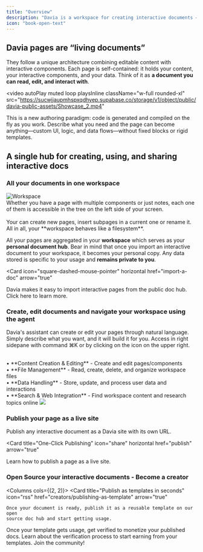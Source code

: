 ```yaml
---
title: "Overview"
description: "Davia is a workspace for creating interactive documents — pages that mix text, data, and AI-generated components."
icon: "book-open-text"
---
```



## Davia pages are “living documents”

They follow a unique architecture combining editable content with interactive components.
Each page is self-contained: it holds your content, your interactive components, and your data. Think of it as **a document you can read, edit, and interact with**.

<video
  autoPlay
  muted
  loop
  playsInline
  className="w-full rounded-xl"
  src="https://sucwjjaupmhspxqdhyep.supabase.co/storage/v1/object/public/davia-public-assets/Showcase_2.mp4"
></video>

This is a new authoring paradigm: code is generated and compiled on the fly as you work. Describe what you need and the page can become anything—custom UI,
logic, and data flows—without fixed blocks or rigid templates.

## A single hub for creating, using, and sharing interactive docs

### All your documents in one workspace

<Columns cols={2}>
  <Frame>
    <img
      src="images/workspace-filesystem.png"
      alt="Workspace"
      className="rounded-lg"
    ></img>
  </Frame>
  <Card title="On the left side of the screen your workspace">
    <br />
    Whether you have a page with multiple components or just notes, each one of them
    is accessible in the tree on the left side of your screen. <br />
    <br /> Your can create new pages, insert subpages in a current one or rename
    it. All in all, your **workspace behaves like a filesystem**.
  </Card>
</Columns>

All your pages are aggregated in your **workspace** which serves as your **personal document hub**.
Bear in mind that once you import an interactive document to your workspace, it becomes your personal copy. Any data stored is specific to your usage and **remains private to you**.

<Card
  icon="square-dashed-mouse-pointer"
  horizontal
  href="import-a-doc"
  arrow="true"
>
  Davia makes it easy to import interactive pages from the public doc hub. Click
  here to learn more.
</Card>

### Create, edit documents and navigate your workspace using the agent

Davia's assistant can create or edit your pages through natural language.
Simply describe what you want, and it will build it for you.
Access in right sidepane with command ⌘K or by clicking on the <ChatIcon /> icon on the upper right.

<Columns cols={2}>
  <Card title="This chat is your working partner. Here's what it can do:">
    <br /> • **Content Creation & Editing** - Create and edit pages/components
    <br /> • **File Management** - Read, create, delete, and organize workspace files
    <br /> • **Data Handling** - Store, update, and process user data and
    interactions
    <br /> • **Search & Web Integration** - Find workspace content and research topics
    online
  </Card>
  <Frame>
    <img src="images/left-chat.png" className="rounded-lg"></img>
  </Frame>
</Columns>

### Publish your page as a live site

Publish any interactive document as a Davia site with its own URL.

<Card
  title="One-Click Publishing"
  icon="share"
  horizontal
  href="publish"
  arrow="true"
>
  Learn how to publish a page as a live site.
</Card>

### Open Source your interactive documents - Become a creator

<Columns cols={(2, 2)}>
  <Card
    title="Publish as templates in seconds"
    icon="rss"
    href="creators/publishing-as-template"
    arrow="true"
  >
    Once your document is ready, publish it as a reusable template on our open
    source doc hub and start getting usage.
  </Card>
  <Card
    title="Start Earning"
    icon="hand-coins"
    href="creators/start-earning"
    arrow="true"
  >
    Once your template gets usage, get verified to monetize your published docs.
  </Card>
  <Card
    title="Become a Creator"
    icon="pencil-ruler"
    href="creators/become-a-creator"
    arrow="true"
  >
    Learn about the verification process to start earning from your templates.
  </Card>
  <Card
    title="Share on our socials"
    icon="reddit"
    href="https://www.reddit.com/r/davia_ai"
  >
    Join the community!
  </Card>
</Columns>
